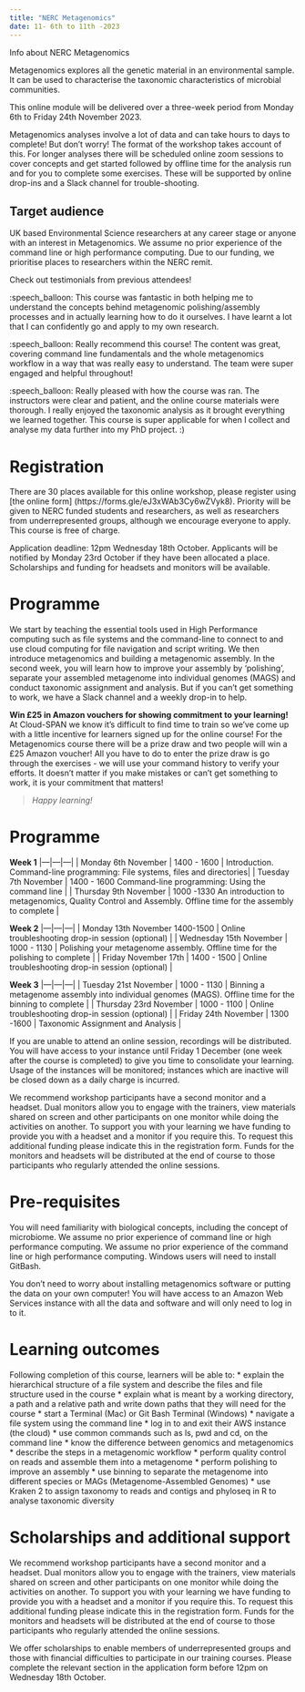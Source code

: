 ```yaml
---
title: "NERC Metagenomics"
date: 11- 6th to 11th -2023
---
```


Info about NERC Metagenomics

Metagenomics explores all the genetic material in an environmental sample. It can be used to characterise the taxonomic characteristics of microbial communities.

This online module will be delivered over a three-week period from Monday 6th to Friday 24th November 2023. 

Metagenomics analyses involve a lot of data and can take hours to days to complete! But don't worry! The format of the workshop takes account of this. For longer analyses there will be scheduled online zoom sessions to cover concepts and get started followed by offline time for the analysis run and for you to complete some exercises. These will be supported by online drop-ins and a Slack channel for trouble-shooting. 

## Target audience 

UK based Environmental Science researchers at any career stage or anyone with an interest in Metagenomics. We assume no prior experience of the command line or high performance computing. Due to our funding, we prioritise places to researchers within the NERC remit.

Check out testimonials from previous attendees! 

:speech_balloon: This course was fantastic in both helping me to understand the concepts behind metagenomic polishing/assembly processes and in actually learning how to do it ourselves. I have learnt a lot that I can confidently go and apply to my own research.

:speech_balloon: Really recommend this course! The content was great, covering command line fundamentals and the whole metagenomics workflow in a way that was really easy to understand. The team were super engaged and helpful throughout!

:speech_balloon: Really pleased with how the course was ran. The instructors were clear and patient, and the online course materials were thorough. I really enjoyed the taxonomic analysis as it brought everything we learned together. This course is super applicable for when I collect and analyse my data further into my PhD project. :)

# Registration

There are 30 places available for this online workshop, please register using [the online form] (https://forms.gle/eJ3xWAb3Cy6wZVyk8). Priority will be given to NERC funded students and researchers, as well as researchers from underrepresented groups, although we encourage everyone to apply. This course is free of charge. 

Application deadline: 12pm Wednesday 18th October. Applicants will be notified by Monday 23rd October if they have been allocated a place. Scholarships and funding for headsets and monitors will be available.

# Programme 

We start by teaching the essential tools used in High Performance computing such as file systems and the command-line to connect to and use cloud computing for file navigation and script writing. We then introduce metagenomics and building a metagenomic assembly. In the second week, you will learn how to improve your assembly by ‘polishing’, separate your assembled metagenome into individual genomes (MAGS) and conduct taxonomic assignment and analysis. But if you can't get something to work, we have a Slack channel and a weekly drop-in to help.

**Win £25 in Amazon vouchers for showing commitment to your learning!** At Cloud-SPAN we know it's difficult to find time to train so we've come up with a little incentive for learners signed up for the online course! For the Metagenomics course there will be a prize draw and two people will win a £25 Amazon voucher! All you have to do to enter the prize draw is go through the exercises - we will use your command history to verify your efforts. It doesn't matter if you make mistakes or can't get something to work, it is your commitment that matters!

> *Happy learning!*

# Programme 

**Week 1**
|---|---|---|
| Monday 6th November | 1400 - 1600 | Introduction. Command-line programming: File systems, files and directories|
| Tuesday 7th November | 1400 - 1600 Command-line programming: Using the command line |
| Thursday 9th November | 1000 -1330 An introduction to metagenomics, Quality Control and Assembly. Offline time for the assembly to complete |

**Week 2**
|---|---|---|
| Monday 13th November  1400-1500 | Online troubleshooting drop-in session (optional) |
| Wednesday 15th November | 1000 - 1130 | Polishing your metagenome assembly. Offline time for the polishing to complete |
| Friday November 17th | 1400 - 1500 | Online troubleshooting drop-in session (optional) |

**Week 3**
|---|---|---|
| Tuesday 21st November | 1000 - 1130 | Binning a metagenome assembly into individual genomes (MAGS). Offline time for the binning to complete |
| Thursday 23rd November | 1000 - 1100 | Online troubleshooting drop-in session (optional) |
| Friday 24th November | 1300 -1600 | Taxonomic Assignment and Analysis |

If you are unable to attend an online session, recordings will be distributed.  You will have access to your instance until Friday 1 December (one week after the course is completed) to give you time to consolidate your learning. Usage of the instances will be monitored; instances which are inactive will be closed down as a daily charge is incurred. 

We recommend workshop participants have a second monitor and a headset. Dual monitors allow you to engage with the trainers, view materials shared on screen and other participants on one monitor while doing the activities on another. To support you with your learning we have funding to provide you with a headset and a monitor if you require this. To request this additional funding please indicate this in the registration form. Funds for the monitors and headsets will be distributed at the end of course to those participants who regularly attended the online sessions. 

# Pre-requisites

You will need familiarity with biological concepts, including the concept of microbiome.  We assume no prior experience of command line or high performance computing.  We assume no prior experience of the command line or high performance computing. Windows users will need to install GitBash.

You don't need to worry about installing metagenomics software or putting the data on your own computer! You will have access to an Amazon Web Services instance with all the data and software and will only need to log in to it. 


# Learning outcomes
Following completion of this course, learners will be able to:
* explain the hierarchical structure of a file system and describe the files and file structure used in the course
* explain what is meant by a working directory, a path and a relative path and write down paths that they will need for the course
* start a Terminal (Mac) or Git Bash Terminal (Windows)
* navigate a file system using the command line
* log in to and exit their AWS instance (the cloud)
* use common commands such as ls, pwd and cd, on the command line
* know the difference between genomics and metagenomics
* describe the steps in a metagenomic workflow
* perform quality control on reads and assemble them into a metagenome 
* perform polishing to improve an assembly 
* use binning to separate the metagenome into different species or MAGs (Metagenome-Assembled Genomes)
* use Kraken 2 to assign taxonomy to reads and contigs and phyloseq in R to analyse taxonomic diversity

# Scholarships and additional support

We recommend workshop participants have a second monitor and a headset. Dual monitors allow you to engage with the trainers, view materials shared on screen and other participants on one monitor while doing the activities on another. To support you with your learning we have funding to provide you with a headset and a monitor if you require this. To request this additional funding please indicate this in the registration form. Funds for the monitors and headsets will be distributed at the end of course to those participants who regularly attended the online sessions. 

We offer scholarships to enable members of underrepresented groups and those with financial difficulties to participate in our training courses.  Please complete the relevant section in the application form before 12pm on Wednesday 18th October.


